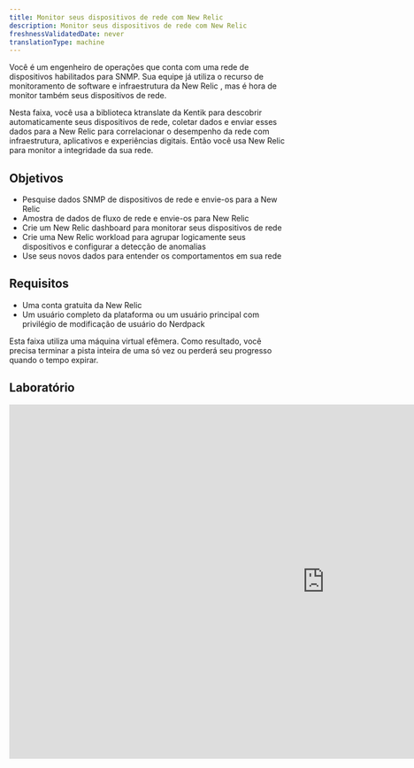 ```yaml
---
title: Monitor seus dispositivos de rede com New Relic
description: Monitor seus dispositivos de rede com New Relic
freshnessValidatedDate: never
translationType: machine
---
```


Você é um engenheiro de operações que conta com uma rede de dispositivos habilitados para SNMP. Sua equipe já utiliza o recurso de monitoramento de software e infraestrutura da New Relic , mas é hora de monitor também seus dispositivos de rede.

Nesta faixa, você usa a biblioteca ktranslate da Kentik para descobrir automaticamente seus dispositivos de rede, coletar dados e enviar esses dados para a New Relic para correlacionar o desempenho da rede com infraestrutura, aplicativos e experiências digitais. Então você usa New Relic para monitor a integridade da sua rede.

## Objetivos

* Pesquise dados SNMP de dispositivos de rede e envie-os para a New Relic
* Amostra de dados de fluxo de rede e envie-os para New Relic
* Crie um New Relic dashboard para monitorar seus dispositivos de rede
* Crie uma New Relic workload para agrupar logicamente seus dispositivos e configurar a detecção de anomalias
* Use seus novos dados para entender os comportamentos em sua rede

## Requisitos

* Uma conta gratuita da New Relic
* Um usuário completo da plataforma ou um usuário principal com privilégio de modificação de usuário do Nerdpack

<Callout variant="important">
  Esta faixa utiliza uma máquina virtual efêmera. Como resultado, você precisa terminar a pista inteira de uma só vez ou perderá seu progresso quando o tempo expirar.
</Callout>

## Laboratório

<iframe
  width="1140"
  height="640"
  sandbox="allow-same-origin allow-scripts allow-popups allow-forms allow-modals"
  src="https://play.instruqt.com/embed/newrelic/tracks/network-performance-monitoring?token=em_8vjt8dquoemjh76q"
  style="border: 0;"
/>

## Trabalho de casa

Bom trabalho! Agora que você começou a usar o ktranslate e New Relic para monitor seus dispositivos de rede, aqui estão algumas coisas que você pode fazer por conta própria enquanto se prepara para monitor sua rede na vida real:

* Leia "[Comece com o Monitoramento de rede](/docs/network-performance-monitoring/get-started/npm-introduction/)" para saber como aproveitar ao máximo o Monitoramento de rede da New Relic

* Visite o [repositório ktranslate GitHub](https://github.com/kentik/ktranslate) para saber como funciona o ktranslate

* Leia "[O que é uma entidade?](/docs/new-relic-one/use-new-relic-one/core-concepts/what-entity-new-relic/)" para saber mais sobre a entidade New Relic e como sintetizar a sua própria. Isso ajudará você a obter mais milhas da sua

  <DNT>**Kentik default**</DNT>

  entidade.